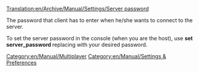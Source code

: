 [[Translation:en/Archive/Manual/Settings/Server password]]


The password that client has to enter when he/she wants to connect to the server.

To set the server password in the console (when you are the host), use '''set server_password <password>''' replacing <password> with your desired password.

[[Category:en/Manual/Multiplayer]]
[[Category:en/Manual/Settings & Preferences]]
{{en/Stub}}